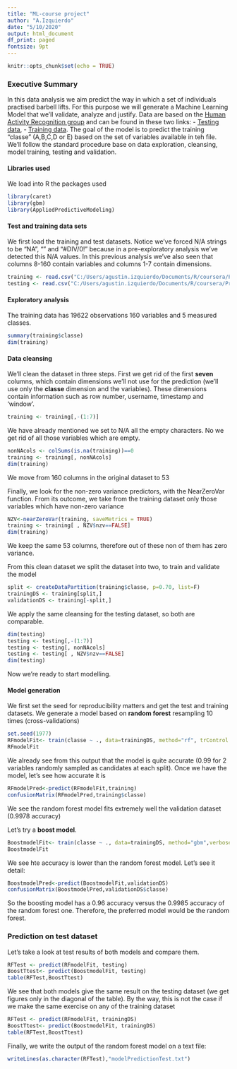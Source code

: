 ```yaml
---
title: "ML-course project"
author: "A.Izquierdo"
date: "5/10/2020"
output: html_document
df_print: paged
fontsize: 9pt
---
```


```r
knitr::opts_chunk$set(echo = TRUE)
```
### **Executive Summary**
In this data analysis we aim predict the way in which a set of individuals practised barbell lifts. For this purpose we will generate a Machine Learning Model that we'll validate, analyze and justify.
Data are based on the [Human Activity Recognition group](http://groupware.les.inf.puc-rio.br/har) and can be found in these two links:
- [Testing data](https://d396qusza40orc.cloudfront.net/predmachlearn/pml-training.csv), 
- [Training data](https://d396qusza40orc.cloudfront.net/predmachlearn/pml-testing.csv).
The goal of the model is to predict the training "classe" (A,B,C,D or E) based on the set of variables available in teh file. We'll follow the standard procedure base on data exploration, cleansing, model training, testing and validation.

#### **Libraries used**   
We load into R the packages used
```r
library(caret)
library(gbm)
library(AppliedPredictiveModeling)
```

#### **Test and training data sets**   
We first load the training and test datasets. Notice we've forced N/A strings to be "NA", "" and "#DIV/0!" because in a pre-exploratory analysis we've detected this N/A values. In this previous analysis we've also seen that columns 8-160 contain variables and columns 1-7 contain dimensions.
```r
training <- read.csv("C:/Users/agustin.izquierdo/Documents/R/coursera/Practical Machine Learning/pml-training.csv",na.strings=c("NA","","#DIV/0!"))
testing <- read.csv("C:/Users/agustin.izquierdo/Documents/R/coursera/Practical Machine Learning/pml-testing.csv",na.strings=c("NA","","#DIV/0!"))
```

#### **Exploratory analysis**   
The training data has 19622 observations 160 variables and 5 measured classes.
```r
summary(training$classe)
dim(training)
```

#### **Data cleansing**   
We'll clean the dataset in three steps. 
First we get rid of the first **seven** columns, which contain dimensions we'll not use for the prediction (we'll use only the **classe** dimension and the variables). These dimensions contain information such as row number, username, timestamp and 'window'.

```r
training <- training[,-(1:7)]
```

We have already mentioned we set to N/A all the empty characters.
No we get rid of all those variables which are empty.
```r
nonNAcols <- colSums(is.na(training))==0
training <- training[, nonNAcols]
dim(training)
```
We move from 160 columns in the original dataset to 53

Finally,  we look for the non-zero variance predictors, with the NearZeroVar function. From its outcome, we take from the training dataset only those variables which have non-zero variance
```r
NZV<-nearZeroVar(training, saveMetrics = TRUE)
training <- training[ , NZV$nzv==FALSE]
dim(training)
```
We keep the same 53 columns, therefore out of these non of them has zero variance.

From this clean dataset we split the dataset into two, to train and validate the model
```r
split <- createDataPartition(training$classe, p=0.70, list=F)
trainingDS <- training[split,]
validationDS <- training[-split,]

```

We apply the same cleansing for the testing dataset, so both are comparable.
```r
dim(testing)
testing <- testing[,-(1:7)]
testing <- testing[, nonNAcols]
testing <- testing[ , NZV$nzv==FALSE]
dim(testing)
```

Now we're ready to start modelling. 

#### **Model generation**   
We first set the seed for reproducibility matters and get the test and training datasets.
We generate a model based on **random forest** resampling 10 times (cross-validations)
```r
set.seed(1977)
RFmodelFit<- train(classe ~ ., data=trainingDS, method="rf", trControl = trainControl(method="cv"),number=10)
RFmodelFit
```
We already see from this output that the model is quite accurate (0.99  for 2 variables randomly sampled as candidates at each split).
Once we have the model, let's see how accurate it is

```r
RFmodelPred<-predict(RFmodelFit,training)
confusionMatrix(RFmodelPred,training$classe)
```
We see the random forest model fits extremely well the validation dataset (0.9978 accuracy)

Let's try a **boost model**.

```r
BoostmodelFit<- train(classe ~ ., data=trainingDS, method="gbm",verbose=FALSE)
BoostmodelFit
```
We see hte accuracy is lower than the random forest model. Let's see it detail:

```r
BoostmodelPred<-predict(BoostmodelFit,validationDS)
confusionMatrix(BoostmodelPred,validationDS$classe)
```

So the boosting model has a 0.96 accuracy versus the 0.9985 accuracy of the random forest one. Therefore, the preferred model would be the random forest.

### **Prediction on test dataset**
Let's take a look at test results of both models and compare them.

```r
RFTest <- predict(RFmodelFit, testing)
BoostTtest<- predict(BoostmodelFit, testing)
table(RFTest,BoostTtest)
```
We see that both models give the same result on the testing dataset (we get figures only in the diagonal of the table). By the way, this is not the case if we make the same exercise on any of the training dataset

```r
RFTest <- predict(RFmodelFit, trainingDS)
BoostTtest<- predict(BoostmodelFit, trainingDS)
table(RFTest,BoostTtest)
```

Finally, we write the output of the random forest model on a text file:
```r
writeLines(as.character(RFTest),"modelPredictionTest.txt")
```
